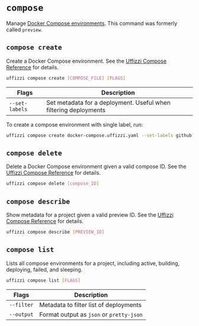 # `compose`

Manage [Docker Compose environments](/core-concepts/ephemeral-environments/compose). This command was formerly called `preview`.

## `compose create`

Create a Docker Compose environment. See the [Uffizzi Compose Reference](compose-spec.md) for details.

``` bash {10}
uffizzi compose create [COMPOSE_FILE] [FLAGS]
```

| Flags                          | Description                                                                                |
|--------------------------------|--------------------------------------------------------------------------------------------|
| `--set-labels`                 | Set metadata for a deployment. Useful when filtering deployments                           |

To create a compose environment with single label, run:

``` bash {10}
uffizzi compose create docker-compose.uffizzi.yaml --set-labels github.repo=my_repo
```

## `compose delete`

Delete a Docker Compose environment given a valid compose ID. See the [Uffizzi Compose Reference](compose-spec.md) for details.

``` bash {10}
uffizzi compose delete [compose_ID]
```

## `compose describe`

Show metadata for a project given a valid preview ID. See the [Uffizzi Compose Reference](compose-spec.md) for details.

``` bash {10}
uffizzi compose describe [PREVIEW_ID]
```

## `compose list`

Lists all compose environments for a project, including active, building, deploying, failed, and sleeping.

``` bash {10}
uffizzi compose list [FLAGS]
```

| Flags                          | Description                                                                                |
|--------------------------------|--------------------------------------------------------------------------------------------|
| `--filter`                     | Metadata to filter list of deployments                                                     |
| `--output`                     | Format output as `json` or `pretty-json`                                                   |
